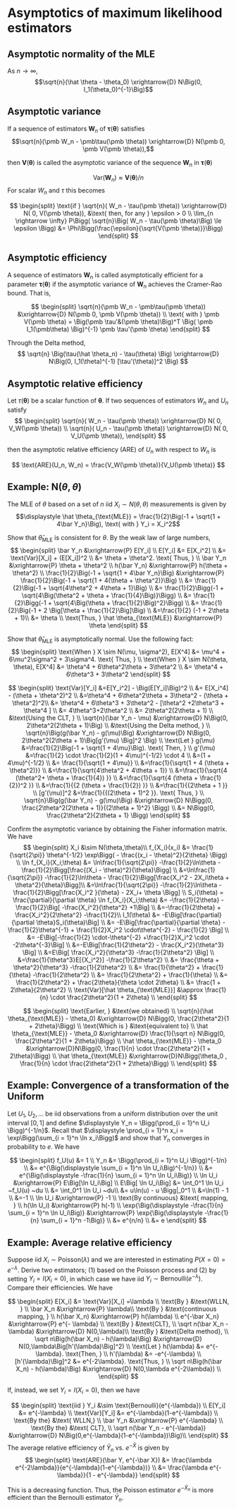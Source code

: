 # Asymptotics of maximum likelihood estimators

## Asymptotic normality of the MLE

As $n \rightarrow \infty$, $$\sqrt{n}(\hat \theta - \theta_0) \xrightarrow{D} N\Big(0, I_1(\theta_0)^{-1}\Big)$$ 

## Asymptotic variance

If a sequence of estimators $\pmb W_n$ of $\pmb \tau(\pmb \theta)$ satisfies
$$\sqrt{n}(\pmb W_n - \pmb\tau(\pmb \theta)) \xrightarrow{D} N(\pmb 0, \pmb V(\pmb \theta)),$$

then $\pmb V(\pmb\theta)$ is called the asymptotic variance of the sequence $\pmb W_n$ in $\pmb\tau(\pmb \theta)$

$$
\text{Var}(\pmb W_n) \approx \pmb V(\pmb \theta)/n
$$
For scalar $W_n$ and $\tau$ this becomes

$$
\begin{split}
\text{if } \sqrt{n}( W_n - \tau(\pmb \theta)) \xrightarrow{D} N( 0,  V(\pmb \theta)), &\text{ then, for any } \epsilon > 0 \\
\lim_{n \rightarrow \infty} P\Bigg( \sqrt{n}\Big( W_n - \tau(\pmb \theta)\Big) \le \epsilon \Bigg) &= \Phi\Bigg(\frac{\epsilon}{\sqrt{V(\pmb \theta)}}\Bigg)
\end{split}
$$

## Asymptotic efficiency

A sequence of estimators $\pmb W_n$ is called asymptotically efficient for a parameter $\pmb \tau(\pmb \theta)$ if the asymptotic variance of $\pmb W_n$ achieves the Cramer-Rao bound. That is,

$$
\begin{split}
\sqrt{n}(\pmb W_n - \pmb\tau(\pmb \theta)) &\xrightarrow{D} N(\pmb 0, \pmb V(\pmb \theta)) \\
\text{ with } \pmb V(\pmb \theta) = \Big(\pmb \tau'&(\pmb \theta)\Big)^T \Big( \pmb I_1(\pmb\theta) \Big)^{-1} \pmb \tau'(\pmb \theta)
\end{split}
$$

Through the Delta method,
$$
\sqrt{n} \Big(\tau(\hat \theta_n) - \tau(\theta) \Big) \xrightarrow{D} N\Big(0, I_1(\theta)^{-1} [\tau'(\theta)]^2 \Big)
$$

## Asymptotic relative efficiency

Let $\tau(\pmb \theta)$ be a scalar function of $\pmb \theta$. If two sequences of estimators $W_n$ and $U_n$ satisfy
$$
\begin{split}
\sqrt{n}( W_n - \tau(\pmb \theta)) \xrightarrow{D} N( 0,  V_W(\pmb \theta)) \\
\sqrt{n}( U_n - \tau(\pmb \theta)) \xrightarrow{D} N( 0,  V_U(\pmb \theta)),
\end{split}
$$

then the asymptotic relative efficiency (ARE) of $U_n$ with respect to $W_n$ is

$$
\text{ARE}(U_n, W_n) = \frac{V_W(\pmb \theta)}{V_U(\pmb \theta)}
$$

\newpage

## Example: N($\theta, \theta$)

The MLE of $\theta$ based on a set of $n$ iid $X_i \sim N(\theta,\theta)$ measurements is given by 
$$\displaystyle \hat \theta_{\text{MLE}} = \frac{1}{2}\Big(-1 + \sqrt{1 + 4\bar Y_n}\Big), \text{ with } Y_i = X_i^2$$

Show that $\hat \theta_{\text{MLE}}$ is consistent for $\theta$. By the weak law of large numbers,
$$
\begin{split}
\bar Y_n &\xrightarrow{P} E[Y_i] \\
E[Y_i] &= E[X_i^2] \\
&= \text{Var}[X_i] + (E[X_i])^2 \\
&= \theta + \theta^2. \text{ Thus, } \\
\bar Y_n &\xrightarrow{P} \theta + \theta^2 \\ 
h(\bar Y_n) &\xrightarrow{P} h(\theta + \theta^2) \\
\frac{1}{2}\Big(-1 + \sqrt{1 + 4\bar Y_n}\Big)  &\xrightarrow{P} \frac{1}{2}\Big(-1 + \sqrt{1 + 4(\theta + \theta^2)}\Big) \\
&= \frac{1}{2}\Big(-1 + \sqrt{4\theta^2 + 4\theta + 1}\Big) \\
&= \frac{1}{2}\Bigg(-1 + \sqrt{4\Big(\theta^2 + \theta + \frac{1}{4}\Big)}\Bigg) \\
&= \frac{1}{2}\Bigg(-1 + \sqrt{4\Big(\theta + \frac{1}{2}\Big)^2}\Bigg) \\
&= \frac{1}{2}\Big(-1 + 2 \Big[\theta + \frac{1}{2}\Big]\Big) \\
&=\frac{1}{2} (-1 + 2\theta + 1)\\
&= \theta \\
\text{Thus, } \hat \theta_{\text{MLE}}  &\xrightarrow{P}  \theta
\end{split}
$$


Show that $\hat \theta_{\text{MLE}}$ is asymptotically normal. Use the following fact: 
$$
\begin{split}
\text{When } X \sim N(\mu, \sigma^2), E[X^4] &= \mu^4 + 6\mu^2\sigma^2 + 3\sigma^4. \text{ Thus, } \\
\text{When } X \sim N(\theta, \theta), E[X^4] &= \theta^4 + 6\theta^2\theta + 3\theta^2 \\
&= \theta^4 + 6\theta^3 + 3\theta^2 
\end{split}
$$

$$
\begin{split}
\text{Var}[Y_i] 
&=E[Y_i^2] - \Big(E[Y_i]\Big)^2 \\
&= E[X_i^4] - (\theta + \theta^2)^2 \\
&=\theta^4 + 6\theta^2\theta + 3\theta^2 - (\theta + \theta^2)^2\\
&= \theta^4 + 6\theta^3 + 3\theta^2 - [\theta^2 +2\theta^3 + \theta^4 ] \\
&= 4\theta^3+2\theta^2 \\
&= 2\theta^2(2\theta + 1) \\
&\text{Using the CLT, } \\
\sqrt{n}(\bar Y_n - \mu) &\xrightarrow{D} N\Big(0, 2\theta^2(2\theta + 1)\Big) \\
&\text{Using the Delta method, } \\
\sqrt{n}\Big(g(\bar Y_n) - g(\mu)\Big) &\xrightarrow{D} N\Big(0, 2\theta^2(2\theta + 1)\Big[g'(\mu) \Big]^2 \Big) \\
\text{Let } g(\mu) &=\frac{1}{2}\Big(-1 + \sqrt{1 + 4\mu}\Big). \text{ Then, } \\
g'(\mu) &=\frac{1}{2} \cdot \frac{1}{2}(1 + 4\mu)^{-1/2} \cdot 4 \\
&=(1 + 4\mu)^{-1/2} \\
&= \frac{1}{\sqrt{1 + 4\mu}} \\
&=\frac{1}{\sqrt{1 + 4 (\theta + \theta^2)}} \\
&=\frac{1}{\sqrt{4\theta^2 + 4\theta + 1}}  \\
&=\frac{1}{\sqrt{4 (\theta^2+ \theta + \frac{1}{4}) }} \\
&=\frac{1}{\sqrt{4 (\theta + \frac{1}{2})^2 }} \\
&=\frac{1}{{2 (\theta + \frac{1}{2}) }} \\
&=\frac{1}{{2\theta + 1 }} \\
[g'(\mu)]^2 &=\frac{1}{{(2\theta + 1)^2 }}. \text{ Thus, } \\
\sqrt{n}\Big(g(\bar Y_n) - g(\mu)\Big) &\xrightarrow{D} N\Bigg(0, \frac{2\theta^2(2\theta + 1)}{(2\theta + 1)^2} \Bigg)  \\
&= N\Bigg(0, \frac{2\theta^2}{2\theta + 1} \Bigg)
\end{split}
$$

Confirm the asymptotic variance by obtaining the Fisher information matrix. We have
$$
\begin{split}
X_i &\sim N(\theta,\theta)\\
f_{X_i}(x_i) &= \frac{1}{\sqrt{2\pi}} \theta^{-1/2} \exp\Bigg( - \frac{(x_i - \theta)^2}{2\theta} \Bigg) \\
\ln f_{X_i}(X_i;\theta) &= \ln\frac{1}{\sqrt{2\pi}} -\frac{1}{2}\ln\theta - \frac{1}{2}\Bigg[\frac{(X_i - \theta)^2}{\theta}\Bigg]  \\
&=\ln\frac{1}{\sqrt{2\pi}} -\frac{1}{2}\ln\theta - \frac{1}{2}\Bigg[\frac{X_i^2 - 2X_i\theta + \theta^2}{\theta}\Bigg]\\
&=\ln\frac{1}{\sqrt{2\pi}} -\frac{1}{2}\ln\theta - \frac{1}{2}\Bigg[\frac{X_i^2 }{\theta} - 2X_i+ \theta \Bigg]  \\
S_i(\theta) = \frac{\partial}{\partial \theta} \ln f_{X_i}(X_i;\theta) &= -\frac{1}{2\theta} - \frac{1}{2}\Big[ -\frac{X_i^2}{\theta^2} +1\Big] \\
&=-\frac{1}{2\theta} +  \frac{X_i^2}{2\theta^2} -\frac{1}{2}\\
I_1(\theta) &= -E\Big[\frac{\partial}{\partial \theta}S_i(\theta)\Big] \\
&= -E\Big[\frac{\partial}{\partial \theta} -\frac{1}{2}\theta^{-1} + \frac{1}{2}X_i^2 \cdot\theta^{-2} - \frac{1}{2} \Big] \\
&= -E\Big[-\frac{1}{2} \cdot-\theta^{-2} +\frac{1}{2}X_i^2 \cdot -2\theta^{-3}\Big] \\
&=-E\Big[\frac{1}{2\theta^2} - \frac{X_i^2}{\theta^3} \Big] \\
&=E\Big[ \frac{X_i^2}{\theta^3} -\frac{1}{2\theta^2} \Big] \\
&=\frac{1}{\theta^3}E[{X_i^2}] -\frac{1}{2\theta^2}  \\
&= \frac{\theta + \theta^2}{\theta^3} -\frac{1}{2\theta^2}  \\
&= \frac{1}{\theta^2} + \frac{1}{\theta} -\frac{1}{2\theta^2}  \\
&= \frac{1}{2\theta^2}  + \frac{1}{\theta} \\
&= \frac{1}{2\theta^2}  + \frac{2\theta}{\theta \cdot 2\theta} \\
&= \frac{1 + 2\theta}{2\theta^2}  \\
\text{Var}[\hat \theta_{\text{MLE}}] &\approx \frac{1}{n} \cdot \frac{2\theta^2}{1 + 2\theta} \\
\end{split}
$$


$$
\begin{split}
\text{Earlier, } &\text{we obtained} \\
\sqrt{n}(\hat \theta_{\text{MLE}} - \theta_0) &\xrightarrow{D} N\Bigg(0, \frac{2\theta^2}{1 + 2\theta}\Bigg) \\
\text{Which is } &\text{equivalent to} \\
\hat \theta_{\text{MLE}} - \theta_0 &\xrightarrow{D} \frac{1}{\sqrt n} N\Bigg(0, \frac{2\theta^2}{1 + 2\theta}\Bigg) \\
\hat \theta_{\text{MLE}} - \theta_0 &\xrightarrow{D}N\Bigg(0, \frac{1}{n} \cdot \frac{2\theta^2}{1 + 2\theta}\Bigg) \\
\hat \theta_{\text{MLE}} &\xrightarrow{D}N\Bigg(\theta_0 , \frac{1}{n} \cdot \frac{2\theta^2}{1 + 2\theta}\Bigg) \\
\end{split}
$$


\newpage

## Example: Convergence of a transformation of the Uniform

Let $U_1, U_2, ...$ be iid observations from a uniform distribution over the unit interval $[0,1]$ and define $\displaystyle Y_n = \Bigg(\prod_{i = 1}^n U_i \Bigg)^{-1/n}$. Recall that $\displaystyle \prod_{i = 1}^n x_i = \exp\Bigg(\sum_{i = 1}^n \ln x_i\Bigg)$ and show that $Y_n$ converges in probability to $e$. We have 

$$
\begin{split}
f_U(u) &= 1 \\
Y_n &= \Bigg(\prod_{i = 1}^n U_i \Bigg)^{-1/n} \\
&= e^{\Big(\displaystyle \sum_{i = 1}^n \ln U_i\Big)^{-1/n}} \\
&= e^{\Big(\displaystyle -\frac{1}{n} \sum_{i = 1}^n \ln U_i\Big)} \\
\ln U_i &\xrightarrow{P} E\Big[\ln U_i\Big] \\
E\Big[ \ln U_i\Big] &= \int_0^1 \ln U_i ~f_U(u) ~du \\
 &= \int_0^1 \ln U_i  ~du\\
 &= u\ln(u) - u \Bigg|_0^1 \\
 &=\ln(1) - 1 \\
 &=-1 \\
\ln U_i &\xrightarrow{P} -1 \\
\text{By continuous} &\text{ mapping, } \\
h(\ln U_i) &\xrightarrow{P} h(-1) \\
\exp{\Big(\displaystyle -\frac{1}{n} \sum_{i = 1}^n \ln U_i\Big)} &\xrightarrow{P} \exp{\Big(\displaystyle -\frac{1}{n} \sum_{i = 1}^n -1\Big)} \\
&= e^{n/n} \\
&= e
\end{split}
$$

## Example: Average relative efficiency

Suppose iid $X_i \sim \text{Poisson}(\lambda)$ and we are interested in estimating $P(X = 0) = e^{-\lambda}$. Derive two estimators; (1) based on the Poisson process and (2) by setting $Y_i = I(X_i = 0)$, in which case we have iid $Y_i \sim \text{Bernoulli}(e^{-\lambda})$. Compare their efficiencies. We have

$$
\begin{split}
E[X_i] &= \text{Var}[X_i]  =\lambda \\
\text{By } &\text{WLLN, }  \\ 
\bar X_n &\xrightarrow{P} \lambda\\
\text{By  } &\text{continuous mapping, } \\
h(\bar X_n) &\xrightarrow{P} h(\lambda) \\
e^{-\bar X_n} &\xrightarrow{P} e^{- \lambda} \\
\text{By } &\text{CLT}, \\
\sqrt n(\bar X_n - \lambda) &\xrightarrow{D} N(0,\lambda)\\
\text{By } &\text{Delta method}, \\
\sqrt n\Big(h(\bar X_n) - h(\lambda)\Big) &\xrightarrow{D} N(0,\lambda\Big[h'(\lambda)\Big]^2) \\
\text{Let } h(\lambda) &= e^{-\lambda}. \text{Then, } \\
h'(\lambda) &= -e^{-\lambda} \\
[h'(\lambda)\Big]^2 &= e^{-2\lambda}. \text{Thus, } \\
\sqrt n\Big(h(\bar X_n) - h(\lambda)\Big) &\xrightarrow{D} N(0,\lambda e^{-2\lambda}) \\
\end{split}
$$

If, instead, we set $Y_i = I(X_i = 0)$, then we have

$$
\begin{split} 
\text{iid } Y_i &\sim \text{Bernoulli}(e^{-\lambda}) \\
E[Y_i] &= e^{-\lambda} \\
\text{Var}[Y_i] &= e^{-\lambda}(1-e^{-\lambda}) \\
\text{By the} &\text{ WLLN,} \\
\bar Y_n &\xrightarrow{P} e^{-\lambda} \\
\text{By the} &\text{ CLT}, \\
\sqrt n(\bar Y_n - e^{-\lambda}) &\xrightarrow{D} N\Big(0,e^{-\lambda}(1-e^{-\lambda})\Big)\\
\end{split}
$$
The average relative efficiency of $\bar Y_n$ vs. $e^{-\bar X}$ is given by
$$
\begin{split}
\text{ARE}(\bar Y, e^{-\bar X}) &= \frac{\lambda e^{-2\lambda}}{e^{-\lambda}(1-e^{-\lambda})} \\
&= \frac{\lambda e^{-\lambda}}{1 - e^{-\lambda}}
\end{split}
$$

This is a decreasing function. Thus, the Poisson estimator $e^{-\bar X_n}$ is more efficient than the Bernoulli estimator $\bar Y_n$. 
